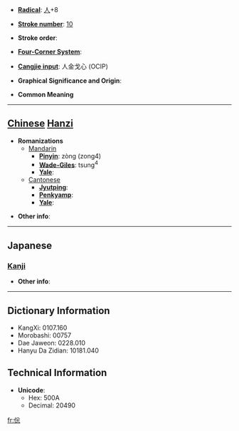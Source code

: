 * '''[[Wiktionary:Chinese radical index| Radical]]''': [[Wiktionary:Chinese radical index 人|人]]+8

* '''[[Wiktionary:Chinese total strokes index|Stroke number]]''': [[Wiktionary:Chinese total strokes index 10|10]]

* '''Stroke order''': 

* '''[[Wiktionary:Chinese four corner index|Four-Corner System]]''': 

* '''[[Wiktionary:Chinese Cangjie index|Cangjie input]]''': 人金戈心 (OCIP)

* '''Graphical Significance and Origin''': 

* '''Common Meaning'''

----

== [[Chinese]] [[Hanzi]] ==

* '''Romanizations'''
** [[Mandarin]]
*** '''[[Pinyin]]''': zòng (zong4)
*** '''[[Wade-Giles]]''': tsung<sup>4</sup>
*** '''[[Yale]]''': 
**[[Cantonese]]
***'''[[Jyutping]]''':
***'''[[Penkyamp]]''': 
***'''[[Yale]]''': 

* '''Other info''': 

----

==Japanese==
===[[Kanji]]===
{{kanji|on readings=[[そう]] (sō), [[す]] (su)|kun readings=[[くるしむ]] (kurushimu)}}

* '''Other info''':  

----

== Dictionary Information ==

* KangXi: 0107.160
* Morobashi: 00757
* Dae Jaweon: 0228.010
* Hanyu Da Zidian: 10181.040

== Technical Information ==

* '''Unicode''':
** Hex: 500A
** Decimal: 20490

[[fr:倊]]